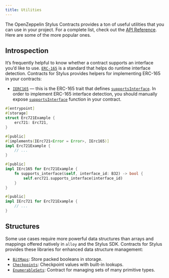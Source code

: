 ```yaml
---
title: Utilities
---
```


The OpenZeppelin Stylus Contracts provides a ton of useful utilities that you can use in your project.
For a complete list, check out the [API Reference](https://docs.rs/openzeppelin-stylus/0.3.0/openzeppelin_stylus/utils/index.html).
Here are some of the more popular ones.

## Introspection

It’s frequently helpful to know whether a contract supports an interface you’d like to use.
[`ERC-165`](https://eips.ethereum.org/EIPS/eip-165) is a standard that helps do runtime interface detection.
Contracts for Stylus provides helpers for implementing ERC-165 in your contracts:

* [`IERC165`](https://docs.rs/openzeppelin-stylus/0.3.0/openzeppelin_stylus/utils/introspection/erc165/trait.IErc165.html) — this is the ERC-165 trait that defines [`supportsInterface`](https://docs.rs/openzeppelin-stylus/0.3.0/openzeppelin_stylus/utils/introspection/erc165/trait.IErc165.html#tymethod.supports_interface). In order to implement ERC-165 interface detection, you should manually expose [`supportsInterface`](https://docs.rs/openzeppelin-stylus/0.3.0/openzeppelin_stylus/utils/introspection/erc165/trait.IErc165.html#tymethod.supports_interface) function in your contract.

```rust
#[entrypoint]
#[storage]
struct Erc721Example {
    erc721: Erc721,
}

#[public]
#[implements(IErc721<Error = Error>, IErc165)]
impl Erc721Example {
    // ...
}

#[public]
impl IErc165 for Erc721Example {
    fn supports_interface(&self, interface_id: B32) -> bool {
        self.erc721.supports_interface(interface_id)
    }
}

#[public]
impl IErc721 for Erc721Example {
    // ...
}
```

## Structures

Some use cases require more powerful data structures than arrays and mappings offered natively in `alloy` and the Stylus SDK.
Contracts for Stylus provides these libraries for enhanced data structure management:

* [`BitMaps`](https://docs.rs/openzeppelin-stylus/0.3.0/openzeppelin_stylus/utils/structs/bitmap/index.html): Store packed booleans in storage.
* [`Checkpoints`](https://docs.rs/openzeppelin-stylus/0.3.0/openzeppelin_stylus/utils/structs/checkpoints/index.html): Checkpoint values with built-in lookups.
* [`EnumerableSets`](https://docs.rs/openzeppelin-stylus/0.3.0/openzeppelin_stylus/utils/structs/enumerable_set/index.html): Contract for managing sets of many primitive types.
